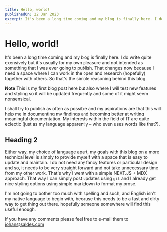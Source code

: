 ```yaml
---
title: Hello, world!
publishedOn: 22 Jan 2023
excerpt: It's been a long time coming and my blog is finally here. I do write quite exensively but it's usually for my own pleasure and not intended as something that I was ever going to publish. That changes now because I need a space where I can work in the open and research (hopefully) together with others. So that's the simple reasoning behind this blog.
---
```


# Hello, world!

It's been a long time coming and my blog is finally here. I do write quite
exensively but it's usually for my own pleasure and not intended as something
that I was ever going to publish. That changes now because I need a space where
I can work in the open and research (hopefully) together with others. So that's
the simple reasoning behind this blog.

**Note** This is my first blog post here but also where I will test new features
and styling so it will be updated frequently and some of it might seem nonsensical.

I shall try to publish as often as possible and my aspirations are that this will
help me in documenting my findings and becoming better at writing meaningful
documentation. My interests within the field of IT are quite eclectic (just as my
language apparently – who even uses words like that?).

## Heading 2

Either way, my choice of language apart, my goals with this blog on a more technical
level is simply to provide myself with a space that is easy to update and maintain.
I do not need any fancy features or particular design and so, it needs to be very
straight forward and not take unnecessary time from my other work. That's why I went
with a simple NEXT.JS + MDX approach. That way I can simply post updates using `git`
and I already get nice styling options using simple markdown to format my prose.

I'm not going to bother too much with spelling and such, and English isn't my native language
to begin with, because this needs to be a fast and dirty way to get thing out there. hopefully
someone somewhere will find this useful enough.

If you have any comments please feel free to e-mail them to johan@saldes.com
